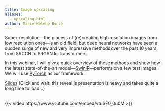 ```yaml
---
title: Image upscaling
aliases:
  - upscaling.html
author: Marie-Hélène Burle
---
```


:::{.def}

Super-resolution—the process of (re)creating high resolution images from low resolution ones—is an old field, but deep neural networks have seen a sudden surge of new and very impressive methods over the past 10 years, from SRCCN to SRGAN to Transformers.

In this webinar, I will give a quick overview of these methods and show how the latest state-of-the-art model—[SwinIR](https://github.com/jingyunliang/swinir)—performs on a few test images. We will use [PyTorch](https://pytorch.org/) as our framework.

:::

[Slides](wb_upscaling_slides.qmd){.btn .btn-outline-primary} [(Click and wait: this reveal.js presentation is heavy and takes quite a long time to load...)]{.inlinenote}
<br><br>

{{< video https://www.youtube.com/embed/vtuSFQ_0u0M >}}

